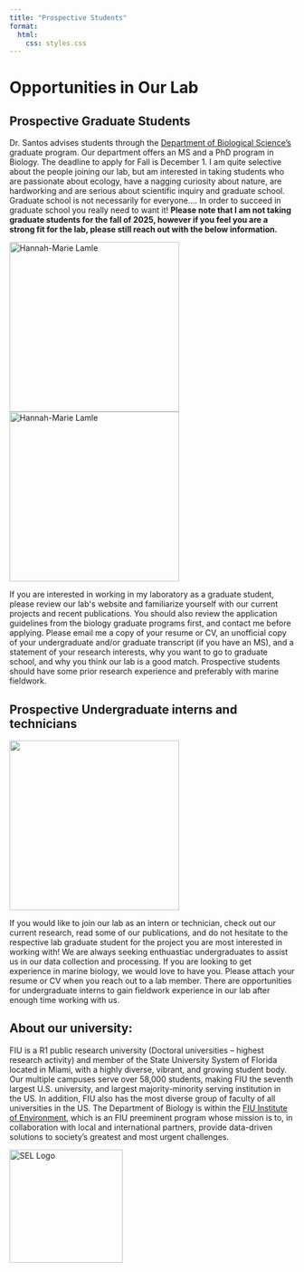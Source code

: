 ```yaml
---
title: "Prospective Students"
format:
  html:
    css: styles.css
---
```


```{=html}
<div class="header-opps">
</div>

<div class ="centered-content">
  <h1>Opportunities in Our Lab</h1>
  <h2>Prospective Graduate Students</h2>
  <p>Dr. Santos advises students through the <a href="https://case.fiu.edu/biology/">Department of Biological Science’s</a> graduate program. Our department offers an MS and a PhD program in Biology. The deadline to apply for Fall is December 1. I am quite selective about the people joining our lab, but am interested in taking students who are passionate about ecology, have a nagging curiosity about nature, are hardworking and are serious about scientific inquiry and graduate school. Graduate school is not necessarily for everyone…. In order to succeed in graduate school you really need to want it! <b> Please note that I am not taking graduate students for the fall of 2025, however if you feel you are a strong fit for the lab, please still reach out with the below information.</b></p>
  

<div class="image-container-opps">
    <img src="images/opp_pic1.jpg" alt="Hannah-Marie Lamle" height="300" id="BEM1"/>
     <img src="images/opp_pic2.jpg" alt="Hannah-Marie Lamle" height="300" id="BEM1"/>
</div>

  <p>If you are interested in working in my laboratory as a graduate student, please review our lab's website and familiarize yourself with our current projects and recent publications. You should also review the application guidelines from the biology graduate programs first, and contact me before applying. Please email me a copy of your resume or CV, an unofficial copy of your undergraduate and/or graduate transcript (if you have an MS), and a statement of your research interests, why you want to go to graduate school, and why you think our lab is a good match. Prospective students should have some prior research experience and preferably with marine fieldwork.</p>
  
  <h2>Prospective Undergraduate interns and technicians</h2>
   <img src="images/opp_pic3.jpg" height="300" id="opp1"/>
  <p>If you would like to join our lab as an intern or technician, check out our current research, read some of our publications, and do not hesitate to the respective lab graduate student for the project you are most interested in working with! We are always seeking enthuastiac undergraduates to assist us in our data collection and processing. If you are looking to get experience in marine biology, we would love to have you. Please attach your resume or CV when you reach out to a lab member. There are opportunities for undergraduate interns to gain fieldwork experience in our lab after enough time working with us.</p>
</div>

<div class="centered-content-opplast">
   <h2>About our university:</h2>
   <p>FIU is a R1 public research university (Doctoral universities – highest research activity) and member of the State University System of Florida located in Miami, with a highly diverse, vibrant, and growing student body. Our multiple campuses serve over 58,000 students, making FIU the seventh largest U.S. university, and largest majority-minority serving institution in the US.  In addition, FIU also has the most diverse group of faculty of all universities in the US. The Department of Biology is within the <a href="https://environment.fiu.edu/about/index.html">FIU Institute of Environment</a>, which is an FIU preeminent program whose mission is to, in collaboration with local and international partners, provide data-driven solutions to society’s greatest and most urgent challenges.</p>
</div>

<div class="image-container-opps">
    <img src="logo images/Santos_RoundLogoPNG.png" alt="SEL Logo" height="200" id="BEM1"/>
</div>
```


